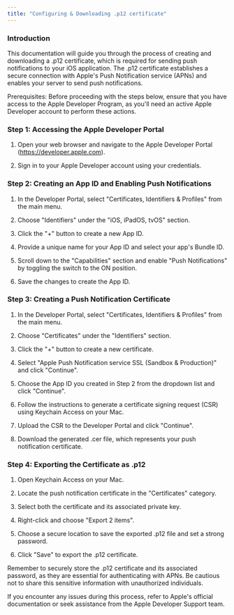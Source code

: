 ```yaml
---
title: "Configuring & Downloading .p12 certificate"
---
```


### Introduction
This documentation will guide you through the process of creating and downloading a .p12 certificate, which is required for sending push notifications to your iOS application. The .p12 certificate establishes a secure connection with Apple's Push Notification service (APNs) and enables your server to send push notifications.

<Note>
Prerequisites:
Before proceeding with the steps below, ensure that you have access to the Apple Developer Program, as you'll need an active Apple Developer account to perform these actions.
</Note>

### Step 1: Accessing the Apple Developer Portal

1. Open your web browser and navigate to the Apple Developer Portal (https://developer.apple.com).

2. Sign in to your Apple Developer account using your credentials.

### Step 2: Creating an App ID and Enabling Push Notifications

1. In the Developer Portal, select "Certificates, Identifiers & Profiles" from the main menu.

2. Choose "Identifiers" under the "iOS, iPadOS, tvOS" section.

3. Click the "+" button to create a new App ID.

4. Provide a unique name for your App ID and select your app's Bundle ID.

5. Scroll down to the "Capabilities" section and enable "Push Notifications" by toggling the switch to the ON position.
6. Save the changes to create the App ID.

### Step 3: Creating a Push Notification Certificate

1. In the Developer Portal, select "Certificates, Identifiers & Profiles" from the main menu.

2. Choose "Certificates" under the "Identifiers" section.

3. Click the "+" button to create a new certificate.

4. Select "Apple Push Notification service SSL (Sandbox & Production)" and click "Continue".

5. Choose the App ID you created in Step 2 from the dropdown list and click "Continue".

6. Follow the instructions to generate a certificate signing request (CSR) using Keychain Access on your Mac.

7. Upload the CSR to the Developer Portal and click "Continue".

8. Download the generated .cer file, which represents your push notification certificate.

### Step 4: Exporting the Certificate as .p12

1. Open Keychain Access on your Mac.

2. Locate the push notification certificate in the "Certificates" category.

3. Select both the certificate and its associated private key.

4. Right-click and choose "Export 2 items".

5. Choose a secure location to save the exported .p12 file and set a strong password.

6. Click "Save" to export the .p12 certificate.

<Note>
Remember to securely store the .p12 certificate and its associated password, as they are essential for authenticating with APNs. Be cautious not to share this sensitive information with unauthorized individuals.
</Note>

If you encounter any issues during this process, refer to Apple's official documentation or seek assistance from the Apple Developer Support team.